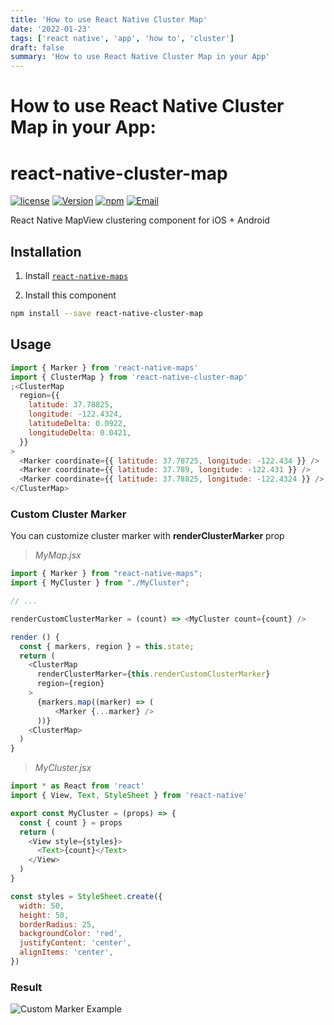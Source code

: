 ```yaml
---
title: 'How to use React Native Cluster Map'
date: '2022-01-23'
tags: ['react native', 'app', 'how to', 'cluster']
draft: false
summary: 'How to use React Native Cluster Map in your App'
---
```


# How to use React Native Cluster Map in your App:

# react-native-cluster-map

[![license](https://img.shields.io/github/license/mashape/apistatus.svg)]()
[![Version](https://img.shields.io/npm/v/react-native-cluster-map.svg)](https://www.npmjs.com/package/react-native-cluster-map)
[![npm](https://img.shields.io/npm/dt/react-native-cluster-map.svg)](https://www.npmjs.com/package/react-native-cluster-map)
[![Email](https://img.shields.io/badge/contact-CODEMPIRE-blue.svg?style=flat)](mailto:sales@codempire.io)

React Native MapView clustering component for iOS + Android

## Installation

1. Install [`react-native-maps`](https://github.com/react-native-community/react-native-maps/blob/master/docs/installation.md)

2. Install this component

```bash
npm install --save react-native-cluster-map
```

## Usage

```javascript
import { Marker } from 'react-native-maps'
import { ClusterMap } from 'react-native-cluster-map'
;<ClusterMap
  region={{
    latitude: 37.78825,
    longitude: -122.4324,
    latitudeDelta: 0.0922,
    longitudeDelta: 0.0421,
  }}
>
  <Marker coordinate={{ latitude: 37.78725, longitude: -122.434 }} />
  <Marker coordinate={{ latitude: 37.789, longitude: -122.431 }} />
  <Marker coordinate={{ latitude: 37.78825, longitude: -122.4324 }} />
</ClusterMap>
```

### Custom Cluster Marker

You can customize cluster marker with **renderClusterMarker** prop

> _MyMap.jsx_

```javascript
import { Marker } from "react-native-maps";
import { MyCluster } from "./MyCluster";

// ...

renderCustomClusterMarker = (count) => <MyCluster count={count} />

render () {
  const { markers, region } = this.state;
  return (
    <ClusterMap
      renderClusterMarker={this.renderCustomClusterMarker}
      region={region}
    >
      {markers.map((marker) => (
          <Marker {...marker} />
      ))}
    <ClusterMap>
  )
}

```

> _MyCluster.jsx_

```javascript
import * as React from 'react'
import { View, Text, StyleSheet } from 'react-native'

export const MyCluster = (props) => {
  const { count } = props
  return (
    <View style={styles}>
      <Text>{count}</Text>
    </View>
  )
}

const styles = StyleSheet.create({
  width: 50,
  height: 50,
  borderRadius: 25,
  backgroundColor: 'red',
  justifyContent: 'center',
  alignItems: 'center',
})
```

### Result

![Custom Marker Example](https://raw.githubusercontent.com/codempireio/react-native-cluster-map/master/demo/images/custom-marker.png)
